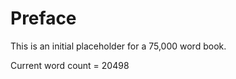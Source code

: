 # Preface {.unnumbered}

This is an initial placeholder for a 75,000 word book.

Current word count = 20498


